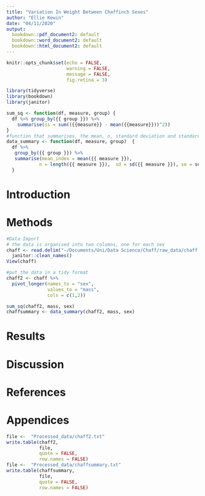 ```yaml
---
title: "Variation In Weight Between Chaffinch Sexes"
author: "Ellie Kewin"
date: "04/11/2020"
output: 
  bookdown::pdf_document2: default
  bookdown::word_document2: default
  bookdown::html_document2: default
---
```

```r
knitr::opts_chunk$set(echo = FALSE, 
                      warning = FALSE,
                      message = FALSE,
                      fig.retina = 3)
```
```r
library(tidyverse)
library(bookdown)
library(janitor)

sum_sq <- function(df, measure, group) {
  df %>% group_by({{ group }}) %>% 
    summarise(ss = sum(({{measure}} - mean({{measure}}))^2))
}
#function that summarises, the mean, n, standard deviation and standard error of the data
data_summary <- function(df, measure, group)  {
  df %>% 
   group_by({{ group }}) %>% 
   summarise(mean_index = mean({{ measure }}),
            n = length({{ measure }}),  sd = sd({{ measure }}), se = sd/sqrt(n))
  }
```
# Introduction

# Methods
```r
#Data Import
# the data is organised into two columns, one for each sex
chaff <- read.delim("~/Documents/Uni/Data Science/Chaff/raw_data/chaff.txt") %>%
  janitor::clean_names()
View(chaff)
```

```r
#put the data in a tidy format
chaff2 <- chaff %>% 
  pivot_longer(names_to = "sex", 
               values_to = "mass",
               cols = c(1,2))
```    

```r
sum_sq(chaff2, mass, sex)
chaffsummary <- data_summary(chaff2, mass, sex)
```    

# Results

# Discussion

# References

# Appendices
```r
file <-  "Processed_data/chaff2.txt"
write.table(chaff2, 
            file, 
            quote = FALSE,
            row.names = FALSE)
file <-  "Processed_data/chaffsummary.txt"
write.table(chaffsummary, 
            file, 
            quote = FALSE,
            row.names = FALSE)
```
